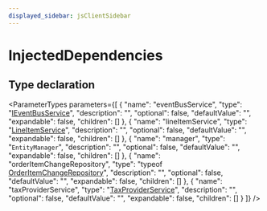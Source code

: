 ```yaml
---
displayed_sidebar: jsClientSidebar
---
```



# InjectedDependencies

## Type declaration

<ParameterTypes parameters={[
  {
    "name": "eventBusService",
    "type": "[IEventBusService](../../EventBusTypes/interfaces/internal.internal-1.EventBusTypes.IEventBusService.mdx)",
    "description": "",
    "optional": false,
    "defaultValue": "",
    "expandable": false,
    "children": []
  },
  {
    "name": "lineItemService",
    "type": "[LineItemService](../classes/internal.internal.LineItemService.mdx)",
    "description": "",
    "optional": false,
    "defaultValue": "",
    "expandable": false,
    "children": []
  },
  {
    "name": "manager",
    "type": "`EntityManager`",
    "description": "",
    "optional": false,
    "defaultValue": "",
    "expandable": false,
    "children": []
  },
  {
    "name": "orderItemChangeRepository",
    "type": "typeof [OrderItemChangeRepository](../../modules/internal.mdx#orderitemchangerepository)",
    "description": "",
    "optional": false,
    "defaultValue": "",
    "expandable": false,
    "children": []
  },
  {
    "name": "taxProviderService",
    "type": "[TaxProviderService](../classes/internal.internal.TaxProviderService.mdx)",
    "description": "",
    "optional": false,
    "defaultValue": "",
    "expandable": false,
    "children": []
  }
]} />
